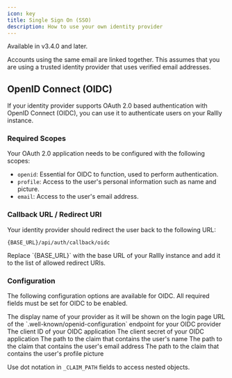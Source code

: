 ```yaml
---
icon: key
title: Single Sign On (SSO)
description: How to use your own identity provider
---
```


<Info>Available in v3.4.0 and later.</Info>

<Warning>
  Accounts using the same email are linked together. This assumes that you are
  using a trusted identity provider that uses verified email addresses.
</Warning>

## OpenID Connect (OIDC)

If your identity provider supports OAuth 2.0 based authentication with OpenID Connect (OIDC), you can use it to authenticate users on your Rallly instance.

### Required Scopes

Your OAuth 2.0 application needs to be configured with the following scopes:

- `openid`: Essential for OIDC to function, used to perform authentication.
- `profile`: Access to the user's personal information such as name and picture.
- `email`: Access to the user's email address.

### Callback URL / Redirect URI

Your identity provider should redirect the user back to the following URL:

```
{BASE_URL}/api/auth/callback/oidc
```

<Info>
  Replace `{BASE_URL}` with the base URL of your Rallly instance and add it to
  the list of allowed redirect URIs.
</Info>

### Configuration

The following configuration options are available for OIDC.
All required fields must be set for OIDC to be enabled.

<ParamField path="OIDC_NAME" default="OpenID Connect">
  The display name of your provider as it will be shown on the login page
</ParamField>

<ParamField path="OIDC_DISCOVERY_URL" required>
  URL of the `.well-known/openid-configuration` endpoint for your OIDC provider
</ParamField>

<ParamField path="OIDC_CLIENT_ID" required>
  The client ID of your OIDC application
</ParamField>

<ParamField path="OIDC_CLIENT_SECRET" required>
  The client secret of your OIDC application
</ParamField>

<ParamField path="OIDC_NAME_CLAIM_PATH" default="name">
  The path to the claim that contains the user's name
</ParamField>

<ParamField path="OIDC_EMAIL_CLAIM_PATH" default="email">
  The path to the claim that contains the user's email address
</ParamField>

<ParamField path="OIDC_PICTURE_CLAIM_PATH" default="picture">
  The path to the claim that contains the user's profile picture
</ParamField>

<Info>Use dot notation in `_CLAIM_PATH` fields to access nested objects.</Info>
